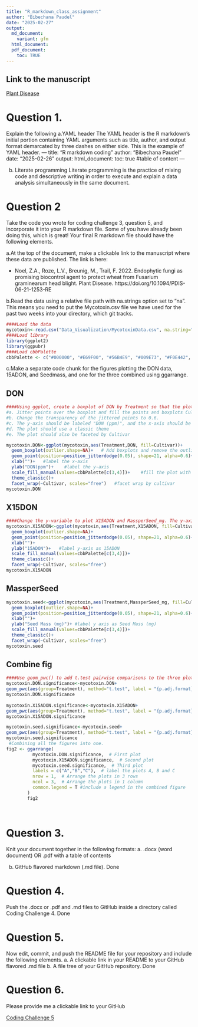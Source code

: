 ```yaml
---
title: "R_markdown_class_assignment"
author: "Bibechana Paudel"
date: "2025-02-27"
output: 
  md_document:
    variant: gfm
  html_document:
  pdf_document:
    toc: TRUE
---
```



## Link to the manuscript 
[Plant Disease](https://doi.org/10.1094/PDIS-06-21-1253-RE)

# Question 1.
Explain the following
a.YAML header
The YAML header is the R markdown's initial portion containing YAML arguments such as title, author, and output format demarcated by three dashes on either side. 
 This is the example of YAML header.
---
 title: "R markdown coding"
 author: "Bibechana Paudel"
 date: "2025-02-26"
 output:
 html_document:
 toc: true   #table of content
---

 b.	Literate programming
 Literate programming is the practice of mixing code and descriptive writing in order to execute and explain a data analysis simultaneously in the same document.

# Question 2
Take the code you wrote for coding challenge 3, question 5, and incorporate it into your R markdown file. Some of you have already been doing this, which is great! Your final R markdown file should have the following elements.

a.At the top of the document, make a clickable link to the manuscript where these data are published. The link is here: 

- Noel, Z.A., Roze, L.V., Breunig, M., Trail, F. 2022. Endophytic fungi as promising biocontrol agent to protect wheat from Fusarium graminearum head blight. Plant Disease. https://doi.org/10.1094/PDIS-06-21-1253-RE
 
b.Read the data using a relative file path with na.strings option set to “na”. This means you need to put the Mycotoxin.csv file we have used for the past two weeks into your directory, which git tracks. 


```r
####Load the data
mycotoxin<-read.csv("Data_Visualization/MycotoxinData.csv", na.string="na")
####Load library
library(ggplot2)
library(ggpubr)
####Load cbbPalette
cbbPalette <- c("#000000", "#E69F00", "#56B4E9", "#009E73", "#F0E442", "#0072B2", "#D55E00", "#CC79A7")
```
c.Make a separate code chunk for the figures plotting the DON data, 15ADON, and Seedmass, and one for the three combined using ggarrange. 

## DON

```r
####Using ggplot, create a boxplot of DON by Treatment so that the plot looks like the image below.
#a.	Jitter points over the boxplot and fill the points and boxplots Cultivar with two colors from the cbbPallete introduced last week. 
#b.	Change the transparency of the jittered points to 0.6. 
#c.	The y-axis should be labeled "DON (ppm)", and the x-axis should be left blank. 
#d.	The plot should use a classic theme
#e.	The plot should also be faceted by Cultivar

mycotoxin.DON<-ggplot(mycotoxin,aes(Treatment,DON, fill=Cultivar))+
  geom_boxplot(outlier.shape=NA)+   # Add boxplots and remove the outlier shape that are missing. 
  geom_point(position=position_jitterdodge(0.05), shape=21, alpha=0.6)+    ## Add jittered points to show individual data points, avoiding overlap and increase the transparency
  xlab("")+   #label the x-axis
  ylab("DON(ppm")+    #label the y-axis
  scale_fill_manual(values=cbbPalette[c(3,4)])+    #fill the plot with colourblind friendly palette
  theme_classic()+    
  facet_wrap(~Cultivar, scales="free")   #facet wrap by cultivar
mycotoxin.DON
```



## X15DON

```r
####Change the y-variable to plot X15ADON and MassperSeed_mg. The y-axis label should now be “15ADON” and “Seed Mass (mg)”. Save plots made in questions 1 and 3 into three separate R objects.
mycotoxin.X15ADON<-ggplot(mycotoxin,aes(Treatment,X15ADON, fill=Cultivar))+    #define asthetics x-axis as Treatment and y-axis as X15ADON
  geom_boxplot(outlier.shape=NA)+
  geom_point(position=position_jitterdodge(0.05), shape=21, alpha=0.6)+
  xlab("")+
  ylab("15ADON")+   #label y-axis as 15ADON
  scale_fill_manual(values=cbbPalette[c(3,4)])+
  theme_classic()+
  facet_wrap(~Cultivar, scales="free")
mycotoxin.X15ADON
```

## MassperSeed
```r
mycotoxin.seed<-ggplot(mycotoxin,aes(Treatment,MassperSeed_mg, fill=Cultivar))+    #define asthetics x-axis as Treatment and y-axis as MassperSeed_mg
  geom_boxplot(outlier.shape=NA)+
  geom_point(position=position_jitterdodge(0.05), shape=21, alpha=0.6)+
  xlab("")+
  ylab("Seed Mass (mg)")+ #label y axis as Seed Mass (mg)
  scale_fill_manual(values=cbbPalette[c(3,4)])+
  theme_classic()+
  facet_wrap(~Cultivar, scales="free")
mycotoxin.seed
```




## Combine fig
```r
####Use geom_pwc() to add t.test pairwise comparisons to the three plots made above. Save each plot as a new R object, and combine them again with ggarange as you did in question 4. 
mycotoxin.DON.significance<-mycotoxin.DON+
geom_pwc(aes(group=Treatment), method="t.test", label = "{p.adj.format}{p.adj.signif}", hide.ns=T)    #do the pairwise t.test,display the significance by p value and *
mycotoxin.DON.significance
        
mycotoxin.X15ADON.significance<-mycotoxin.X15ADON+
geom_pwc(aes(group=Treatment), method="t.test", label = "{p.adj.format}{p.adj.signif}", hide.ns=T)
mycotoxin.X15ADON.significance 

mycotoxin.seed.significance<-mycotoxin.seed+
geom_pwc(aes(group=Treatment), method="t.test", label = "{p.adj.format}{p.adj.signif}", hide.ns=T)
mycotoxin.seed.significance 
 #Combining all the figures into one.        
fig2 <- ggarrange(
          mycotoxin.DON.significance,  # First plot
          mycotoxin.X15ADON.significance,  # Second plot
          mycotoxin.seed.significance,  # Third plot
          labels = c("A","B","C"),  # label the plots A, B and C
          nrow = 1,  # Arrange the plots in 3 rows
          ncol = 3,  # Arrange the plots in 1 column
          common.legend = T #include a legend in the combined figure
        )
        fig2
        
        
```

# Question 3.
Knit your document together in the following formats: 
a.	.docx (word document) OR .pdf with a table of contents

b.	GitHub flavored markdown (.md file). 
 Done

# Question 4.
Push the .docx or .pdf and .md files to GitHub inside a directory called Coding Challenge 4. 
Done

# Question 5.	
Now edit, commit, and push the README file for your repository and include the following elements.
a.	A clickable link in your README to your GitHub flavored .md file
b.	A file tree of your GitHub repository. 
Done

# Question 6.
Please provide me a clickable link to your GitHub

[Coding Challenge 5](https://github.com/BibechanaPaudel/Reproducibility-class.git)

